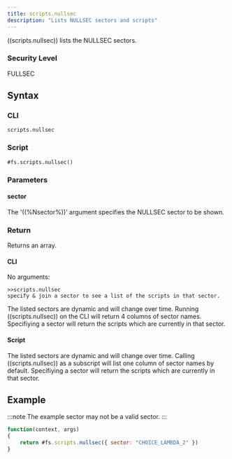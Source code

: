 ```yaml
---
title: scripts.nullsec
description: "Lists NULLSEC sectors and scripts"
---
```


((scripts.nullsec)) lists the NULLSEC sectors.

### Security Level

FULLSEC

## Syntax

### CLI

```
scripts.nullsec
```

### Script

```
#fs.scripts.nullsec()
```

### Parameters

#### sector

The '((%Nsector%))' argument specifies the NULLSEC sector to be shown.

### Return

Returns an array.

#### CLI

No arguments:

```
>>scripts.nullsec
specify & join a sector to see a list of the scripts in that sector.
```

The listed sectors are dynamic and will change over time. Running ((scripts.nullsec)) on the CLI will return 4 columns of sector names. Specifiying a sector will return the scripts which are currently in that sector.

#### Script

The listed sectors are dynamic and will change over time. Calling ((scripts.nullsec)) as a subscript will list one column of sector names by default. Specifiying a sector will return the scripts which are currently in that sector.

## Example

:::note
The example sector may not be a valid sector.
:::

```js
function(context, args)
{
	return #fs.scripts.nullsec({ sector: "CHOICE_LAMBDA_2" })
}
```
